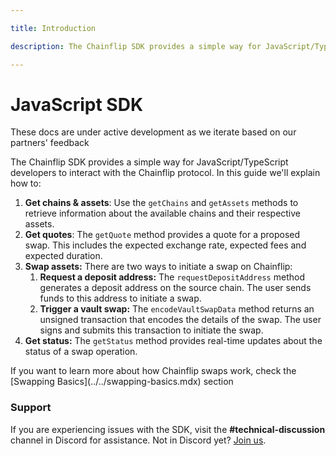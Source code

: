 ```yaml
---

title: Introduction

description: The Chainflip SDK provides a simple way for JavaScript/TypeScript developers to interact with the Chainflip protocol.

---
```



# JavaScript SDK

<Callout type="warning">These docs are under active development as we iterate based on our partners' feedback</Callout>

The Chainflip SDK provides a simple way for JavaScript/TypeScript developers to interact with the Chainflip protocol. In this guide we'll explain how to:

1. **Get chains & assets**: Use the `getChains` and `getAssets` methods to retrieve information about the available chains and their respective assets.
2. **Get quotes**: The `getQuote` method provides a quote for a proposed swap. This includes the expected exchange rate, expected fees and expected duration.
3. **Swap assets:** There are two ways to initiate a swap on Chainflip:
   1. **Request a deposit address:** The `requestDepositAddress` method generates a deposit address on the source chain. The user sends funds to this address to initiate a swap.
   2. **Trigger a vault swap:** The `encodeVaultSwapData` method returns an unsigned transaction that encodes the details of the swap. The user signs and submits this transaction to initiate the swap.
4. **Get status:** The `getStatus` method provides real-time updates about the status of a swap operation.

<Callout type="info">
    If you want to learn more about how Chainflip swaps work, check the [Swapping Basics](../../swapping-basics.mdx) section
</Callout>

### Support

If you are experiencing issues with the SDK, visit the **#technical-discussion** channel in Discord for assistance. Not in Discord yet? [Join us](https://discord.gg/chainflip-community).
